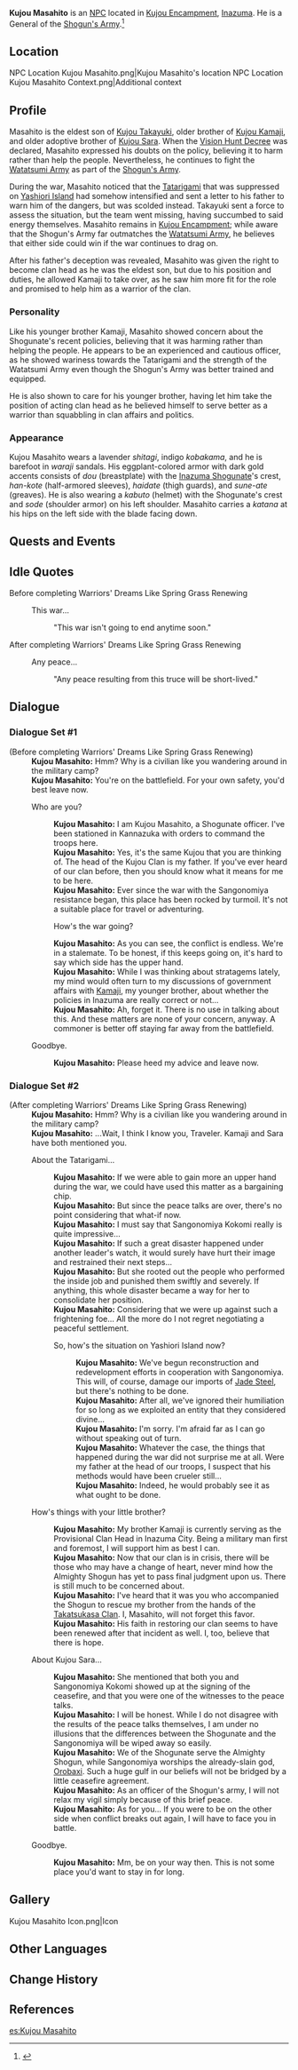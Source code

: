 {{Meta
<!-- REMOVE THIS TEMPLATE AFTER ADDING MISSING INFO -->
|missing_NPC_profile  = yes
}}
{{Character Infobox
|type             = NPC
|image            = NPC Kujou Masahito.png
|region           = Inazuma
|affiliation      = Kujou Clan
|affiliation2     = Tenryou Commission
|title            = Shogunate Officer
|ancestry         = Kujou Clan
|father           = Kujou Takayuki
|sibling          = Kujou Kamaji
|sibling2         = Kujou Sara
|siblingNote2     = Adoptive sister
|voiceEN          = 
|voiceCN          = 
|voiceJP          = 
|dialoguereward   = 
}}
'''Kujou Masahito''' {{Lang|ja=九条正仁}} is an [[NPC]] located in [[Kujou Encampment]], [[Inazuma]]. He is a General of the [[Shogun's Army]].<ref>{{Ref/HEO|Tatarigami Investigation Expedition}}</ref>

==Location==
<gallery>
NPC Location Kujou Masahito.png|Kujou Masahito's location
NPC Location Kujou Masahito Context.png|Additional context
</gallery>

==Profile==
Masahito is the eldest son of [[Kujou Takayuki]], older brother of [[Kujou Kamaji]], and older adoptive brother of [[Kujou Sara]]. When the [[Vision Hunt Decree]] was declared, Masahito expressed his doubts on the policy, believing it to harm rather than help the people. Nevertheless, he continues to fight the [[Watatsumi Army]] as part of the [[Shogun's Army]].

During the war, Masahito noticed that the [[Tatarigami]] that was suppressed on [[Yashiori Island]] had somehow intensified and sent a letter to his father to warn him of the dangers, but was scolded instead. Takayuki sent a force to assess the situation, but the team went missing, having succumbed to said energy themselves. Masahito remains in [[Kujou Encampment]]; while aware that the Shogun's Army far outmatches the [[Watatsumi Army]], he believes that either side could win if the war continues to drag on.

After his father's deception was revealed, Masahito was given the right to become clan head as he was the eldest son, but due to his position and duties, he allowed Kamaji to take over, as he saw him more fit for the role and promised to help him as a warrior of the clan.

===Personality===
Like his younger brother Kamaji, Masahito showed concern about the Shogunate's recent policies, believing that it was harming rather than helping the people. He appears to be an experienced and cautious officer, as he showed wariness towards the Tatarigami and the strength of the Watatsumi Army even though the Shogun's Army was better trained and equipped.

He is also shown to care for his younger brother, having let him take the position of acting clan head as he believed himself to serve better as a warrior than squabbling in clan affairs and politics.

===Appearance===
Kujou Masahito wears a  lavender ''shitagi'', indigo ''kobakama'', and he is barefoot in ''waraji'' sandals. His eggplant-colored armor with dark gold accents consists of ''dou'' (breastplate) with the [[Inazuma Shogunate]]'s crest, ''han-kote'' (half-armored sleeves), ''haidate'' (thigh guards), and ''sune-ate'' (greaves). He is also wearing a ''kabuto'' (helmet) with the Shogunate's crest and ''sode'' (shoulder armor) on his left shoulder. Masahito carries a ''katana'' at his hips on the left side with the blade facing down.

==Quests and Events==
{{Quests and Events}}

==Idle Quotes==
;Before completing Warriors' Dreams Like Spring Grass Renewing
{{Dialogue start}}
: {{DIcon|Idle}} This war...
:: {{A|VO Kujou Masahito 01.ogg}} "This war isn't going to end anytime soon."
{{Dialogue end}}

;After completing Warriors' Dreams Like Spring Grass Renewing
{{Dialogue start}}
: {{DIcon|Idle}} Any peace...
:: {{A|VO Kujou Masahito 02.ogg}} "Any peace resulting from this truce will be short-lived."
{{Dialogue end}}

==Dialogue==
===Dialogue Set #1===
{{Dialogue start}}
;(Before completing Warriors' Dreams Like Spring Grass Renewing)
:'''Kujou Masahito:''' Hmm? Why is a civilian like you wandering around in the military camp?
:'''Kujou Masahito:''' You're on the battlefield. For your own safety, you'd best leave now.
:{{DIcon}} Who are you?
::'''Kujou Masahito:''' I am Kujou Masahito, a Shogunate officer. I've been stationed in Kannazuka with orders to command the troops here.
::'''Kujou Masahito:''' Yes, it's the same Kujou that you are thinking of. The head of the Kujou Clan is my father. If you've ever heard of our clan before, then you should know what it means for me to be here.
::'''Kujou Masahito:''' Ever since the war with the Sangonomiya resistance began, this place has been rocked by turmoil. It's not a suitable place for travel or adventuring.
::{{DIcon}} How's the war going?
::'''Kujou Masahito:''' As you can see, the conflict is endless. We're in a stalemate. To be honest, if this keeps going on, it's hard to say which side has the upper hand.
::'''Kujou Masahito:''' While I was thinking about stratagems lately, my mind would often turn to my discussions of government affairs with [[Kujou Kamaji|Kamaji]], my younger brother, about whether the policies in Inazuma are really correct or not...
::'''Kujou Masahito:''' Ah, forget it. There is no use in talking about this. And these matters are none of your concern, anyway. A commoner is better off staying far away from the battlefield.
:{{DIcon}} Goodbye.
::'''Kujou Masahito:''' Please heed my advice and leave now.
{{Dialogue end}}

===Dialogue Set #2===
{{Dialogue start}}
;(After completing Warriors' Dreams Like Spring Grass Renewing)
:'''Kujou Masahito:''' Hmm? Why is a civilian like you wandering around in the military camp?
:'''Kujou Masahito:''' ...Wait, I think I know you, Traveler. Kamaji and Sara have both mentioned you.
:{{DIcon}} About the Tatarigami...
::'''Kujou Masahito:''' If we were able to gain more an upper hand during the war, we could have used this matter as a bargaining chip.
::'''Kujou Masahito:''' But since the peace talks are over, there's no point considering that what-if now.
::'''Kujou Masahito:''' I must say that Sangonomiya Kokomi really is quite impressive...
::'''Kujou Masahito:''' If {{sic|a}} such a great disaster happened under another leader's watch, it would surely have hurt their image and restrained their next steps...
::'''Kujou Masahito:''' But she rooted out the people who performed the inside job and punished them swiftly and severely. If anything, this whole disaster became a way for her to consolidate her position.
::'''Kujou Masahito:''' Considering that we were up against such a frightening foe... All the more do I not regret negotiating a peaceful settlement.
::{{DIcon}} So, how's the situation on Yashiori Island now?
:::'''Kujou Masahito:''' We've begun reconstruction and redevelopment efforts in cooperation with Sangonomiya. This will, of course, damage our imports of [[Jade Steel]], but there's nothing to be done.
:::'''Kujou Masahito:''' After all, we've ignored their humiliation for so long as we exploited an entity that they considered divine...
:::'''Kujou Masahito:''' I'm sorry. I'm afraid {{sic|this as}} far as I can go without speaking out of turn.
:::'''Kujou Masahito:''' Whatever the case, the things that happened during the war did not surprise me at all. Were my father at the head of our troops, I suspect that his methods would have been crueler still...
:::'''Kujou Masahito:''' Indeed, he would probably see it as what ought to be done.
:{{DIcon}} How's things with your little brother?
::'''Kujou Masahito:''' My brother Kamaji is currently serving as the Provisional Clan Head in Inazuma City. Being a military man first and foremost, I will support him as best I can.
::'''Kujou Masahito:''' Now that our clan is in crisis, there will be those who may have a change of heart, never mind how the Almighty Shogun has yet to pass final judgment upon us. There is still much to be concerned about.
::'''Kujou Masahito:''' I've heard that it was you who accompanied the Shogun to rescue my brother from the hands of the [[Takatsukasa Clan]]. I, Masahito, will not forget this favor.
::'''Kujou Masahito:''' His faith in restoring our clan seems to have been renewed after that incident as well. I, too, believe that there is hope.
:{{DIcon}} About Kujou Sara...
::'''Kujou Masahito:''' She mentioned that both you and Sangonomiya Kokomi showed up at the signing of the ceasefire, and that you were one of the witnesses to the peace talks.
::'''Kujou Masahito:''' I will be honest. While I do not disagree with the results of the peace talks themselves, I am under no illusions that the differences between the Shogunate and the Sangonomiya will be wiped away so easily.
::'''Kujou Masahito:''' We of the Shogunate serve the Almighty Shogun, while Sangonomiya worships the already-slain god, [[Orobashi|Orobaxi]]. Such a huge gulf in our beliefs will not be bridged by a little ceasefire agreement.
::'''Kujou Masahito:''' As an officer of the Shogun's army, I will not relax my vigil simply because of this brief peace.
::'''Kujou Masahito:''' As for you... If you were to be on the other side when conflict breaks out again, I will have to face you in battle.
:{{DIcon}} Goodbye.
::'''Kujou Masahito:''' Mm, be on your way then. This is not some place you'd want to stay in for long.
{{Dialogue end}}

==Gallery==
<gallery>
Kujou Masahito Icon.png|Icon
</gallery>

==Other Languages==
{{Other Languages
|default_hidden = 1
|en      = Kujou Masahito
|zhs     = 九条政仁
|zhs_rm  = Jiǔtiáo Zhèngrén
|zht     = 九條政仁
|zht_rm  = Jiǔtiáo Zhèngrén
|ja      = 九条政仁
|ja_rm   = Kujou Masahito
|ko      = 쿠죠 마사히토
|ko_rm   = Kujyo Masahito
|es      = Kujou Masahito
|fr      = Kujou Masahito
|ru      = Кудзё Масахито
|th      = Kujou Masahito
|vi      = Kujou Masahito
|de      = Kujou Masahito
|id      = Kujou Masahito
|pt      = Kujou Masahito
|tr      = Kujou Masahito
|it      = Kujou Masahito
}}

==Change History==
{{Change History|2.0}}

==References==
{{Reflist}}

[[es:Kujou Masahito]]
